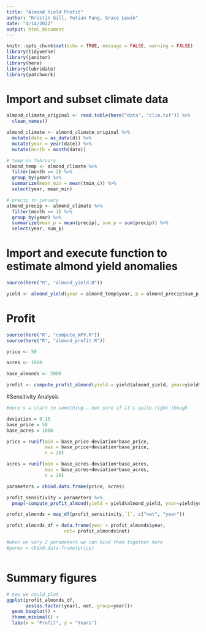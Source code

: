 ```yaml
---
title: "Almond Yield Profit"
author: "Kristin Gill, Yutian Fang, Grace Lewin"
date: "4/14/2022"
output: html_document
---
```


```r
knitr::opts_chunk$set(echo = TRUE, message = FALSE, warning = FALSE)
library(tidyverse)
library(janitor)
library(here)
library(lubridate)
library(patchwork)
```

# Import and subset climate data

```r
almond_climate_original <- read.table(here("data", "clim.txt")) %>% 
  clean_names()

almond_climate <- almond_climate_original %>% 
  mutate(date = as_date(d)) %>% 
  mutate(year = year(date)) %>%
  mutate(month = month(date))

# temp in february
almond_temp <- almond_climate %>% 
  filter(month == 2) %>% 
  group_by(year) %>%
  summarize(mean_min = mean(tmin_c)) %>% 
  select(year, mean_min)

# precip in january
almond_precip <- almond_climate %>% 
  filter(month == 1) %>% 
  group_by(year) %>% 
  summarize(mean_p = mean(precip), sum_p = sum(precip)) %>% 
  select(year, sum_p)
```

# Import and execute function to estimate almond yield anomalies

```r
source(here("R", "almond_yield.R"))

yield <- almond_yield(year = almond_temp$year, p = almond_precip$sum_p, Tn = almond_temp$mean_min)
```

# Profit
```r
source(here("R", "compute_NPV.R"))
source(here("R", "almond_profit.R"))

price <- 50

acres <- 1000

base_almonds <- 2000

profit <- compute_profit_almond(yield = yield$almond_yield, year=yield$year, price=price, discount=0.12, acres=acres, base_almonds=base_almonds)
```

#Sensitivity Analysis
```r
#here's a start to something...not sure if it's quite right though

deviation = 0.15
base_price = 50
base_acres = 1000

price = runif(min = base_price-deviation*base_price,
              max = base_price+deviation*base_price, 
              n = 20)

acres = runif(min = base_acres-deviation*base_acres,
              max = base_acres+deviation*base_acres, 
              n = 20)

parameters = cbind.data.frame(price, acres)

profit_sensitivity = parameters %>% 
  pmap(~compute_profit_almond(yield = yield$almond_yield, year=yield$year, price=.x, discount=0.12, acres=acres, base_almonds=base_almonds))

profit_almonds = map_df(profit_sensitivity,`[`, c("net", "year")) 

profit_almonds_df = data.frame(year = profit_almonds$year, 
                     net= profit_almonds$net)

#when we vary 2 parameters we can bind them together here
#parms = cbind.data.frame(price)



```

# Summary figures
```r
# now we could plot
ggplot(profit_almonds_df, 
       aes(as.factor(year), net, group=year))+
  geom_boxplot() +
  theme_minimal() +
  labs(x = "Profit", y = "Years")
```

